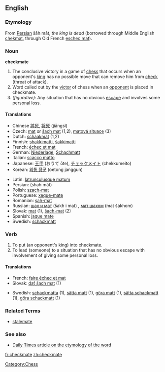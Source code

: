 ==English==

===Etymology===
From [[Persian]] šāh māt, ''the king is dead'' (borrowed through Middle English [[chekmat]], through Old French [[eschec mat]]).

===Noun===
'''checkmate'''

# The conclusive victory in a game of [[chess]] that occurs when an opponent's [[king]] has no possible move that can remove him from [[check]] (threat of attack).
# Word called out by the [[victor]] of chess when an [[opponent]] is placed in checkmate.
# ''(figurative):'' Any situation that has no obvious [[escape]] and involves some personal loss.

====Translations====
{{top}}
*Chinese [[將死]], [[将死]] (jiāngsĭ)
*Czech: [[mat]] or [[šach mat]] (1,2), [[matová situace]] (3)
*Dutch: [[schaakmat]] (1,2)
*Finnish: [[shakkimatti]], [[šakkimatti]]
*French: [[échec et mat]]
*German: [[Niederlage]], [[Schachmatt]]
*Italian: [[scacco matto]]
*Japanese: [[王手]] (おうて ōte), [[チェックメイト]] (chekkumeito)
*Korean: [[외통 장군]] (oetong janggun)
{{mid}}
*Latin: [[latrunculusque matum]]
*Persian: {{FAchar|[[شاه مات]]}} (shah mât)
*Polish: [[szach-mat]] {{m}}
*Portuguese: [[xeque-mate]]
*Romanian: [[şah-mat]] {{n}}
*Russian: [[шах и мат]] (šakh i mat) {{m}}, [[мат шахом]] (mat šákhom) {{m}}
*Slovak: [[mat#Slovak|mat]] {{m}} (1), [[šach-mat]] (2)
*Spanish: [[jaque mate]]
*Swedish: [[schackmatt]] {{n}}
{{bottom}}

===Verb===
{{en-verb|checkmat|ing}}

# To put (an opponent's king) into checkmate.
# To lead (someone) to a situation that has no obvious escape with involvement of giving some personal loss.

====Translations====
{{top}}
*French: [[faire échec et mat]] 
*Slovak: [[dať šach mat]] (1)
{{mid}}
*Swedish: [[schackmatta]] (1), [[sätta matt]] (1), [[göra matt]] (1), [[sätta schackmatt]] (1), [[göra schackmatt]] (1)
{{bottom}}

===Related Terms===
*[[stalemate]]

===See also===
*[http://www.dailytimes.com.pk/print.asp?page=story_23-2-2003_pg3_5&ndate=08/05/2004%204:10:21%20PM Daily Times article on the etymology of the word]

[[Category:Chess]]

[[fr:checkmate]]
[[zh:checkmate]]